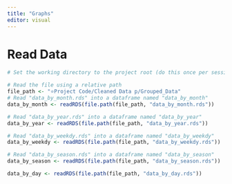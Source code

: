 ```yaml
---
title: "Graphs"
editor: visual
---
```


# Read Data 

```r
# Set the working directory to the project root (do this once per session)

# Read the file using a relative path
file_path <- "⭐️Project Code/Cleaned Data p/Grouped_Data"
# Read "data_by_month.rds" into a dataframe named "data_by_month"
data_by_month <- readRDS(file.path(file_path, "data_by_month.rds"))

# Read "data_by_year.rds" into a dataframe named "data_by_year"
data_by_year <- readRDS(file.path(file_path, "data_by_year.rds"))

# Read "data_by_weekdy.rds" into a dataframe named "data_by_weekdy"
data_by_weekdy <- readRDS(file.path(file_path, "data_by_weekdy.rds"))

# Read "data_by_season.rds" into a dataframe named "data_by_season"
data_by_season <- readRDS(file.path(file_path, "data_by_season.rds"))

data_by_day <- readRDS(file.path(file_path, "data_by_day.rds"))

```
